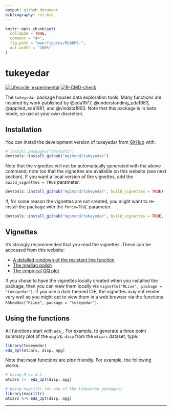 ```yaml
---
output: github_document
bibliography: ref.bib  
---
```


<!-- README.md is generated from README.Rmd. Please edit that file -->

```r
knitr::opts_chunk$set(
  collapse = TRUE,
  comment = "#>",
  fig.path = "man/figures/README-",
  out.width = "100%"
)
```

# tukeyedar

<!-- badges: start -->
[![Lifecycle:
experimental](https://img.shields.io/badge/lifecycle-experimental-orange.svg)](https://lifecycle.r-lib.org/articles/stages.html#experimental)
[![R-CMD-check](https://github.com/mgimond/tukeyedar/actions/workflows/R-CMD-check.yaml/badge.svg)](https://github.com/mgimond/tukeyedar/actions/workflows/R-CMD-check.yaml)
<!-- badges: end -->

The `tukeyedar` package houses data exploration tools. Many functions are inspired by work published by
@eda1977, @understanding_eda1983, @applied_eda1981, and @visdata1993. Note that this package is in beta mode, so use at your own
discretion. 

## Installation

You can install the development version of tukeyedar from [GitHub](https://github.com/) with:

```r
# install.packages("devtools")
devtools::install_github("mgimond/tukeyedar")
```

Note that the vignettes will not be automatically generated with the
above command; note too that the vignettes are available on this website
(see next section). If you want a local version of the vignettes, add
the `build_vignettes = TRUE` parameter.

```r
devtools::install_github("mgimond/tukeyedar", build_vignettes = TRUE)
```

If, for some reason the vignettes are not created, you might want to
re-install the package with the `force=TRUE` parameter.

```r
devtools::install_github("mgimond/tukeyedar", build_vignettes = TRUE, force=TRUE)
```

## Vignettes

It’s strongly recommended that you read the vignettes. These can be accessed from this website:

-   [A detailed rundown of the resistant line function](https://mgimond.github.io/tukeyedar/articles/RLine.html)
-   [The median polish](https://mgimond.github.io/tukeyedar/articles/polish.html)
-   [The empirical QQ plot](https://mgimond.github.io/tukeyedar/articles/qq.html)

If you chose to have the vignettes locally created when you installed the package, then you can view them locally via `vignette("RLine", package = "tukeyedar")`. If you use a dark themed IDE, the vignettes may not render very well so you might opt to view them in a web browser via the functions `RShowDoc("RLine", package = "tukeyedar")`.

## Using the functions

All functions start with `eda_`. For example, to generate a three point
summary plot of the `mpg` vs. `disp` from the `mtcars` dataset, type:


```r
library(tukeyedar)
eda_3pt(mtcars, disp, mpg)
```

Note that most functions are *pipe* friendly. For example, the following works:

```r
# Using R >= 4.1
mtcars |>  eda_3pt(disp, mpg)

# Using magrittr (or any of the tidyverse packages)
library(magrittr)
mtcars %>% eda_3pt(disp, mpg)
```

------------------------------------------------------------------------


